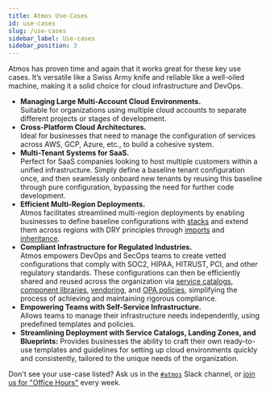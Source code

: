 ```yaml
---
title: Atmos Use-Cases
id: use-cases
slug: /use-cases
sidebar_label: Use-cases
sidebar_position: 3
---
```


<Intro>
Atmos has proven time and again that it works great for these key use cases. It’s versatile like a Swiss Army knife and reliable like a well-oiled machine, making it a solid choice for cloud infrastructure and DevOps.
</Intro>

- **Managing Large Multi-Account Cloud Environments.** <br/> Suitable for organizations using multiple cloud accounts to separate different projects or stages of development.
- **Cross-Platform Cloud Architectures.** <br/> Ideal for businesses that need to manage the configuration of services across AWS, GCP, Azure, etc., to build a cohesive system.
- **Multi-Tenant Systems for SaaS.** <br/> Perfect for SaaS companies looking to host multiple customers within a unified infrastructure. Simply define a baseline tenant configuration once, and then seamlessly onboard new tenants by reusing this baseline through pure configuration, bypassing the need for further code development.
- **Efficient Multi-Region Deployments.** <br/> Atmos facilitates streamlined multi-region deployments by enabling businesses to define baseline configurations with [stacks](/core-concepts/stacks/) and extend them across regions with DRY principles through [imports](/core-concepts/stacks/imports) and [inheritance](/core-concepts/stacks/inheritance).
- **Compliant Infrastructure for Regulated Industries.** <br/> Atmos empowers DevOps and SecOps teams to create vetted configurations that comply with SOC2, HIPAA, HITRUST, PCI, and other regulatory standards. These configurations can then be efficiently shared and reused across the organization via [service catalogs](/core-concepts/stacks/catalogs), [component libraries](/core-concepts/components/library), [vendoring](/core-concepts/vendor), and [OPA policies](/core-concepts/validate/opa), simplifying the process of achieving and maintaining rigorous compliance.
- **Empowering Teams with Self-Service Infrastructure.** <br/> Allows teams to manage their infrastructure needs independently, using
  predefined templates and policies.
- **Streamlining Deployment with Service Catalogs, Landing Zones, and Blueprints:** Provides businesses the ability to craft their own ready-to-use templates and guidelines for setting up cloud environments quickly and consistently, tailored to the unique needs of the organization.

Don't see your use-case listed? Ask us in the [`#atmos`](/community/slack) Slack channel, or [join us for "Office Hours"](/community/office-hours) every week.
